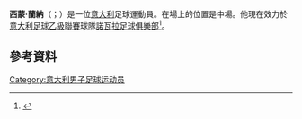 '''西蒙·蘭納'''（{{lang-it|Simon Laner}}；{{bd|1984年|1月28日}}）是一位[[意大利|意大利]]足球運動員。在場上的位置是中場。他現在效力於[[意大利足球乙級聯賽|意大利足球乙級聯賽]]球隊[[諾瓦拉足球俱樂部|諾瓦拉足球俱樂部]]<ref>{{cite news|url=http://www.novaracalcio.com/portal/IT/handle/?page=media_ufficiostampa_notizie&vn=4479|title=Ufficiale: Simon Laner Al Novara|trans_title=Official: Simon Laner to Novara|date=31 January 2014|accessdate=1 February 2014|work=Novara Calcio|language=it|archive-date=2014-02-02|archive-url=https://web.archive.org/web/20140202230318/http://www.novaracalcio.com/portal/IT/handle/?page=media_ufficiostampa_notizie&vn=4479|dead-url=no}}</ref>。
==參考資料==
{{Reflist}}

{{DEFAULTSORT: Laner, Simon}}
[[Category:意大利男子足球运动员|Category:意大利男子足球运动员]]

{{Sport-bio-stub}}